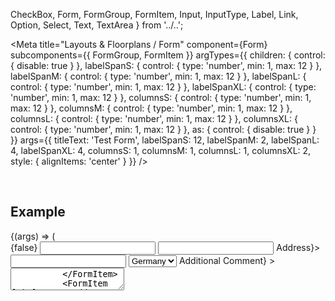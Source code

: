   CheckBox,
  Form,
  FormGroup,
  FormItem,
  Input,
  InputType,
  Label,
  Link,
  Option,
  Select,
  Text,
  TextArea
} from '../..';

<Meta
  title="Layouts & Floorplans / Form"
  component={Form}
  subcomponents={{ FormGroup, FormItem }}
  argTypes={{
    children: { control: { disable: true } },
    labelSpanS: { control: { type: 'number', min: 1, max: 12 } },
    labelSpanM: { control: { type: 'number', min: 1, max: 12 } },
    labelSpanL: { control: { type: 'number', min: 1, max: 12 } },
    labelSpanXL: { control: { type: 'number', min: 1, max: 12 } },
    columnsS: { control: { type: 'number', min: 1, max: 12 } },
    columnsM: { control: { type: 'number', min: 1, max: 12 } },
    columnsL: { control: { type: 'number', min: 1, max: 12 } },
    columnsXL: { control: { type: 'number', min: 1, max: 12 } },
    as: { control: { disable: true } }
  }}
  args={{
    titleText: 'Test Form',
    labelSpanS: 12,
    labelSpanM: 2,
    labelSpanL: 4,
    labelSpanXL: 4,
    columnsS: 1,
    columnsM: 1,
    columnsL: 1,
    columnsXL: 2,
    style: { alignItems: 'center' }
  }}
/>

<DocsHeader />

<br />

## Example

<Canvas>
  <Story name="Default">
    {(args) => (
      <Form {...args}>
        {false}
        <FormItem label="Sole Form Item">
          <Input type={InputType.Text} />
        </FormItem>
        <FormGroup titleText="Personal Data">
          <FormItem label="Name">
            <Input type={InputType.Text} />
          </FormItem>
          <FormItem label={<Label>Address</Label>}>
            <Input type={InputType.Text} />
          </FormItem>
          <FormItem label="Country">
            <Select>
              <Option>Germany</Option>
              <Option>France</Option>
              <Option>Italy</Option>
            </Select>
          </FormItem>
          <FormItem
            style={{ alignSelf: 'start' }}
            label={<Label style={{ alignSelf: 'start', paddingTop: '0.25rem' }}>Additional Comment</Label>}
          >
            <TextArea
              rows={5}
              style={{ width: '210px', '--_ui5_textarea_margin': 0 }}
              placeholder="The styles of the Label of the TextArea FormItem is set to: alignSelf: 'start', paddingTop: '0.25rem'"
            />
          </FormItem>
          <FormItem label="Home address">
            <CheckBox checked />
          </FormItem>
        </FormGroup>
        <FormGroup titleText="Company Data">
          <FormItem label={'Company Name'}>
            <Input type={InputType.Text} />
          </FormItem>
          <FormItem label="Company Address">
            <Input type={InputType.Text} />
          </FormItem>
          <FormItem label="Company City">
            <Input type={InputType.Text} />
          </FormItem>
          <FormItem label="Company Country">
            <Input type={InputType.Text} />
          </FormItem>
          <FormItem label="Number of Employees">
            <Input type={InputType.Number} value="5000" disabled />
          </FormItem>
          <FormItem label="Member of Partner Network">
            <CheckBox checked />
          </FormItem>
        </FormGroup>
        <FormGroup titleText="Marketing Data">
          <FormItem label="Email">
            <Input type={InputType.Email} />
          </FormItem>
          <FormItem label="Company Email">
            <Input type={InputType.Email} />
          </FormItem>
          <FormItem label="I want to receive the newsletter">
            <CheckBox />
          </FormItem>
        </FormGroup>
        <FormGroup titleText="Contact">
          <FormItem label="Website">
            <Link href={'https://sap.github.io/ui5-webcomponents-react'}>
              https://sap.github.io/ui5-webcomponents-react
            </Link>
          </FormItem>
          <FormItem label="Email">
            <Link>some.one@sap.com</Link>
          </FormItem>
          <FormItem label="Slack">
            <Link href={'https://openui5.slack.com/archives/CSQEJ2J04'}>#webcomponents-react</Link>
          </FormItem>
          <FormItem label="Company">
            <Text>SAP</Text>
          </FormItem>
          <FormItem label="Company Headquarter">
            <Text>Walldorf, Germany</Text>
          </FormItem>
        </FormGroup>
      </Form>
    )}
  </Story>
</Canvas>

## Properties

<ArgsTableWithNote story="." />

### Usage Notes

Please note that the `FormGroup` and `FormItem` components are only used for calculating the final layout of the `Form`,
thus they don't accept any other props than the specified ones, especially no `className`, `style` or `ref`.

<Footer />
